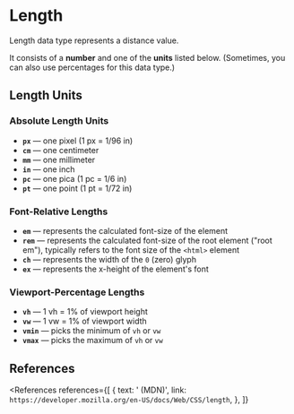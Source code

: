 
<MetadataConfigurer title="Length" dateCreated="2021-04-08" />

# Length

Length data type represents a distance value.

It consists of a **number** and one of the **units** listed below.
(Sometimes, you can also use percentages for this data type.)

## Length Units

### Absolute Length Units

- **`px`** &mdash; one pixel (1 px = 1/96 in)
- **`cm`** &mdash; one centimeter
- **`mm`** &mdash; one millimeter
- **`in`** &mdash; one inch
- **`pc`** &mdash; one pica (1 pc = 1/6 in)
- **`pt`** &mdash; one point (1 pt = 1/72 in)

### Font-Relative Lengths

- **`em`** &mdash; represents the calculated font-size of the element
- **`rem`** &mdash; represents the calculated font-size of the root element ("root em"),
  typically refers to the font size of the `<html>` element
- **`ch`** &mdash; represents the width of the `0` (zero) glyph
- **`ex`** &mdash; represents the x-height of the element's font

### Viewport-Percentage Lengths

- **`vh`** &mdash; 1 vh = 1% of viewport height
- **`vw`** &mdash; 1 vw = 1% of viewport width
- **`vmin`** &mdash; picks the minimum of `vh` or `vw`
- **`vmax`** &mdash; picks the maximum of `vh` or `vw`

## References

<References
  references={[
    {
      text: '<length> (MDN)',
      link: `https://developer.mozilla.org/en-US/docs/Web/CSS/length`,
    },
  ]}
></References>
